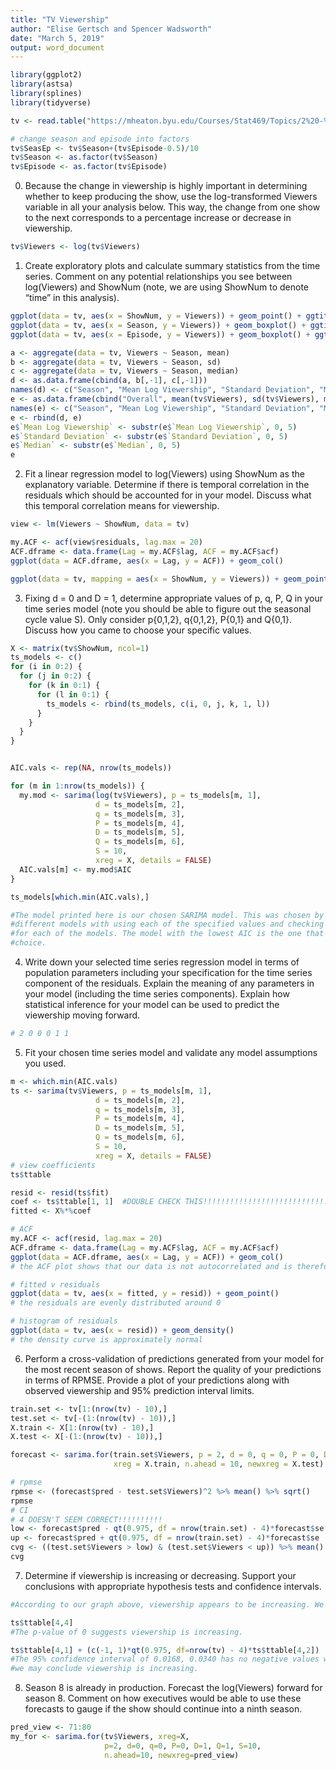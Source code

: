 ```yaml
---
title: "TV Viewership"
author: "Elise Gertsch and Spencer Wadsworth"
date: "March 5, 2019"
output: word_document
---
```


```r
library(ggplot2)
library(astsa)
library(splines)
library(tidyverse)

tv <- read.table("https://mheaton.byu.edu/Courses/Stat469/Topics/2%20-%20TemporalCorrelation/1%20-%20TimeSeries/HWCaseStudy/Data/Viewership.txt", header = TRUE)

# change season and episode into factors
tv$SeasEp <- tv$Season+(tv$Episode-0.5)/10
tv$Season <- as.factor(tv$Season)
tv$Episode <- as.factor(tv$Episode)

```

0. Because the change in viewership is highly important in determining whether to keep producing the show, use the log-transformed Viewers variable in all your analysis below. This way, the change from one show to the next corresponds to a percentage increase or decrease in viewership.
```r
tv$Viewers <- log(tv$Viewers)
```

1. Create exploratory plots and calculate summary statistics from the time series. Comment on any potential relationships you see between log(Viewers) and ShowNum (note, we are using ShowNum to denote "time" in this analysis).
```r
ggplot(data = tv, aes(x = ShowNum, y = Viewers)) + geom_point() + ggtitle("Viewership Over Time") + labs(x = "Episode", y = "Log(Viewership)") + geom_smooth(se = FALSE)
ggplot(data = tv, aes(x = Season, y = Viewers)) + geom_boxplot() + ggtitle("Viewership Over Time by Season") + labs(x = "Episode", y = "Log(Viewership)")
ggplot(data = tv, aes(x = Episode, y = Viewers)) + geom_boxplot() + ggtitle("Viewership Over Time by Episode") + labs(x = "Episode", y = "Log(Viewership)")

a <- aggregate(data = tv, Viewers ~ Season, mean)
b <- aggregate(data = tv, Viewers ~ Season, sd)
c <- aggregate(data = tv, Viewers ~ Season, median)
d <- as.data.frame(cbind(a, b[,-1], c[,-1]))
names(d) <- c("Season", "Mean Log Viewership", "Standard Deviation", "Median")
e <- as.data.frame(cbind("Overall", mean(tv$Viewers), sd(tv$Viewers), median(tv$Viewers)))
names(e) <- c("Season", "Mean Log Viewership", "Standard Deviation", "Median")
e <- rbind(d, e)
e$`Mean Log Viewership` <- substr(e$`Mean Log Viewership`, 0, 5)
e$`Standard Deviation` <- substr(e$`Standard Deviation`, 0, 5)
e$`Median` <- substr(e$`Median`, 0, 5)
e
```

2. Fit a linear regression model to log(Viewers) using ShowNum as the explanatory variable. Determine if there is temporal correlation in the residuals which should be accounted for in your model. Discuss what this temporal correlation means for viewership.
```r
view <- lm(Viewers ~ ShowNum, data = tv)

my.ACF <- acf(view$residuals, lag.max = 20)
ACF.dframe <- data.frame(Lag = my.ACF$lag, ACF = my.ACF$acf)
ggplot(data = ACF.dframe, aes(x = Lag, y = ACF)) + geom_col()

ggplot(data = tv, mapping = aes(x = ShowNum, y = Viewers)) + geom_point() + labs(x = "Episodes", y = "Log(Viewership)") + ggtitle("Time Series of Log(TV Viewership)") + geom_line(aes(x = ShowNum, y = fitted(view)), col = "red")
```

3. Fixing d = 0 and D = 1, determine appropriate values of p, q, P, Q in your time series model (note you should be able to figure out the seasonal cycle value S). Only consider p{0,1,2}, q{0,1,2}, P{0,1} and Q{0,1}. Discuss how you came to choose your specific values.
```r
X <- matrix(tv$ShowNum, ncol=1)
ts_models <- c()
for (i in 0:2) {
  for (j in 0:2) {
    for (k in 0:1) {
      for (l in 0:1) {
        ts_models <- rbind(ts_models, c(i, 0, j, k, 1, l))
      }
    }
  }
}


AIC.vals <- rep(NA, nrow(ts_models))

for (m in 1:nrow(ts_models)) {
  my.mod <- sarima(log(tv$Viewers), p = ts_models[m, 1],
                   d = ts_models[m, 2],
                   q = ts_models[m, 3], 
                   P = ts_models[m, 4], 
                   D = ts_models[m, 5],
                   Q = ts_models[m, 6],
                   S = 10, 
                   xreg = X, details = FALSE)
  AIC.vals[m] <- my.mod$AIC
}

ts_models[which.min(AIC.vals),]

#The model printed here is our chosen SARIMA model. This was chosen by creating 36
#different models with using each of the specified values and checking the AIC values
#for each of the models. The model with the lowest AIC is the one that claims our 
#choice.
```

4. Write down your selected time series regression model in terms of population parameters including your specification for the time series component of the residuals. Explain the meaning of any parameters in your model (including the time series components). Explain how statistical inference for your model can be used to predict the viewership moving forward.
```r
# 2 0 0 0 1 1

```

5. Fit your chosen time series model and validate any model assumptions you used.
```r
m <- which.min(AIC.vals)
ts <- sarima(tv$Viewers, p = ts_models[m, 1],
                   d = ts_models[m, 2],
                   q = ts_models[m, 3],
                   P = ts_models[m, 4], 
                   D = ts_models[m, 5],
                   Q = ts_models[m, 6],
                   S = 10, 
                   xreg = X, details = FALSE) 
# view coefficients
ts$ttable

resid <- resid(ts$fit)
coef <- ts$ttable[1, 1]  #DOUBLE CHECK THIS!!!!!!!!!!!!!!!!!!!!!!!!!!!!!
fitted <- X%*%coef

# ACF
my.ACF <- acf(resid, lag.max = 20)
ACF.dframe <- data.frame(Lag = my.ACF$lag, ACF = my.ACF$acf)
ggplot(data = ACF.dframe, aes(x = Lag, y = ACF)) + geom_col()
# the ACF plot shows that our data is not autocorrelated and is therefore independent

# fitted v residuals
ggplot(data = tv, aes(x = fitted, y = resid)) + geom_point()
# the residuals are evenly distributed around 0

# histogram of residuals
ggplot(data = tv, aes(x = resid)) + geom_density()
# the density curve is approximately normal 
```

6. Perform a cross-validation of predictions generated from your model for the most recent season of shows. Report the quality of your predictions in terms of RPMSE. Provide a plot of your predictions along with observed viewership and 95% prediction interval limits.
```r
train.set <- tv[1:(nrow(tv) - 10),]
test.set <- tv[-(1:(nrow(tv) - 10)),]
X.train <- X[1:(nrow(tv) - 10),]
X.test <- X[-(1:(nrow(tv) - 10)),]    

forecast <- sarima.for(train.set$Viewers, p = 2, d = 0, q = 0, P = 0, D = 1, Q = 1, S = 10,
                       xreg = X.train, n.ahead = 10, newxreg = X.test)

# rpmse
rpmse <- (forecast$pred - test.set$Viewers)^2 %>% mean() %>% sqrt()
rpmse
# CI
# 4 DOESN'T SEEM CORRECT!!!!!!!!!!
low <- forecast$pred - qt(0.975, df = nrow(train.set) - 4)*forecast$se
up <- forecast$pred + qt(0.975, df = nrow(train.set) - 4)*forecast$se
cvg <- ((test.set$Viewers > low) & (test.set$Viewers < up)) %>% mean()
cvg
```

7. Determine if viewership is increasing or decreasing. Support your conclusions with appropriate hypothesis tests and confidence intervals.
```r
#According to our graph above, viewership appears to be increasing. We will verify with a hypothesis test and confidence interval.

ts$ttable[4,4]
#The p-value of 0 suggests viewership is increasing.

ts$ttable[4,1] + (c(-1, 1)*qt(0.975, df=nrow(tv) - 4)*ts$ttable[4,2])
#The 95% confidence interval of 0.0168, 0.0340 has no negative values within it, so 
#we may conclude viewership is increasing.

```

8. Season 8 is already in production. Forecast the log(Viewers) forward for season 8. Comment on how executives would be able to use these forecasts to gauge if the show should continue into a ninth season.
```r
pred_view <- 71:80
my_for <- sarima.for(tv$Viewers, xreg=X,
                     p=2, d=0, q=0, P=0, D=1, Q=1, S=10,
                     n.ahead=10, newxreg=pred_view)
```



